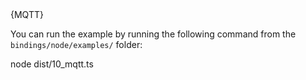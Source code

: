 
<DotEnvWarning/>

<CodeBlock className="language-typescript">
  {MQTT}
</CodeBlock>

You can run the example by running the following command from the `bindings/node/examples/` folder:

<CodeBlock className="language-bash">
    node dist/10_mqtt.ts
</CodeBlock>
